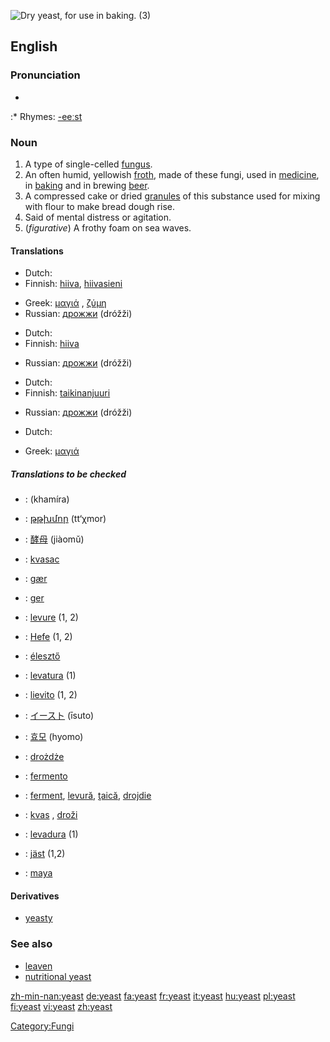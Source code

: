 [[Image:Dry yeast.jpg|thumb|right|Dry yeast, for use in baking. (3)]]
{{wikipedia}}
==English==

===Pronunciation===
* {{IPA|/jiːst/}}
:* Rhymes: [[Rhymes:English:-eeːst|-eeːst]]

===Noun===
{{en-noun|s|-}}

# A type of single-celled [[fungus]].
# An often humid, yellowish [[froth]], made of these fungi, used in [[medicine]], in [[baking]] and in brewing [[beer]].
# A compressed cake or dried [[granule]]s of this substance used for mixing with flour to make bread dough rise.
# Said of mental distress or agitation. <!--this sounds like an adjective-->
# (''figurative'') A frothy foam on sea waves.

====Translations====
{{top|fungus}}
*Dutch: {{t|nl|gist|m}}
*Finnish: [[hiiva]], [[hiivasieni]]
{{mid}}
*Greek: [[μαγιά]] {{f}}, [[ζύμη]] {{f}}
*Russian: [[дрожжи]] (dróžži) {{f}} {{p}} 
{{bottom}}

{{top|froth used in medicine, baking and brewing}}
*Dutch: {{t|nl|gist|m}}
*Finnish: [[hiiva]]
{{mid}}
*Russian: [[дрожжи]] (dróžži) {{f}} {{p}} 
{{bottom}}

{{top|cake or dried granules used to make bread dough rise}}
*Dutch: {{t|nl|gist|m}}
*Finnish: [[taikinanjuuri]]
{{mid}}
*Russian: [[дрожжи]] (dróžži) {{f}} {{p}} 
{{bottom}}

{{top|mental distress}}
{{mid}}
{{bottom}}

{{top|frothy foam}}
*Dutch: {{t|nl|schuim|n}}
{{mid}}
*Greek: [[μαγιά]] {{f}}
{{bottom}}

=====Translations to be checked=====
{{top}}
*{{ttbc|Arabic}}: {{ARchar|[[خميرة]]}} (khamíra) {{f}}
*{{ttbc|Armenian}}: [[թթխմոր]] (tt‘χmor)
*{{ttbc|Chinese}}: [[酵母]] (jiàomǔ)
*{{ttbc|Croatian}}: [[kvasac]] {{m}}
*{{ttbc|Danish}}: [[gær]]
*{{ttbc|Faroese}}: [[ger]]
*{{ttbc|French}}: [[levure]] {{f}} (1, 2)
*{{ttbc|German}}: [[Hefe]] {{f}} (1, 2)
*{{ttbc|Hungarian}}: [[élesztő]]
*{{ttbc|Interlingua}}: [[levatura]] (1)
{{mid}}
*{{ttbc|Italian}}: [[lievito]] {{m}} (1, 2)
*{{ttbc|Japanese}}: [[イースト]] (īsuto)
*{{ttbc|Korean}}: [[효모]] (hyomo)
*{{ttbc|Polish}}: [[drożdże]] {{f}} {{p}}
*{{ttbc|Portuguese}}: [[fermento]] {{m}}
*{{ttbc|Romanian}}: [[ferment]], [[levură]], [[ţaică]], [[drojdie]]
*{{ttbc|Slovene}}: [[kvas]] {{f}}, [[droži]] {{f}} {{p}}
*{{ttbc|Spanish}}: [[levadura]] {{f}} (1)
*{{ttbc|Swedish}}: [[jäst]] (1,2)
*{{ttbc|Turkish}}: [[maya]]
{{bottom}}

====Derivatives====
*[[yeasty]]

=== See also ===
*[[leaven]]
*[[nutritional yeast]]

[[Category:Fungi]]

[[zh-min-nan:yeast]]
[[de:yeast]]
[[fa:yeast]]
[[fr:yeast]]
[[it:yeast]]
[[hu:yeast]]
[[pl:yeast]]
[[fi:yeast]]
[[vi:yeast]]
[[zh:yeast]]